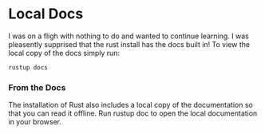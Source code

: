# Local Docs
I was on a fligh with nothing to do and wanted to continue learning. I was pleasently supprised that the rust install has the docs built in! To view the local copy of the docs simply run:

```
rustup docs
```
### From the Docs
The installation of Rust also includes a local copy of the documentation so that you can read it
offline. Run rustup doc to open the local documentation in your browser.
